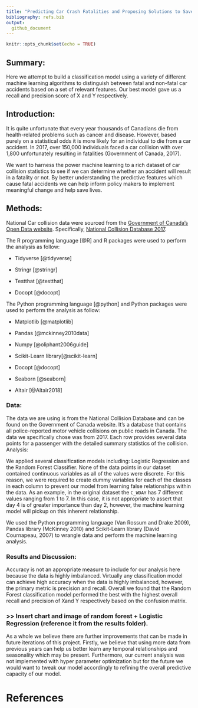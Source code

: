 ```yaml
---
title: "Predicting Car Crash Fatalities and Proposing Solutions to Save Lives"
bibliography: refs.bib
output: 
  github_document
---
```


```r
knitr::opts_chunk$set(echo = TRUE)
```

## Summary:

Here we attempt to build a classification model using a variety of different machine learning algorithms  to distinguish between fatal and non-fatal car accidents based on a set of relevant features. Our best model gave us a recall and precision score of X and Y respectively.


## Introduction:

It is quite unfortunate that every year thousands of Canadians die from health-related problems such as cancer and disease. However, based purely on a statistical odds it is more likely for an individual to die from a car accident. In 2017, over 150,000 individuals faced a car collision with over 1,800 unfortunately resulting in fatalities (Government of Canada, 2017). 

We want to harness the power machine learning to a rich dataset of car collision statistics to see if we can determine whether an accident will result in a fatality or not. By better understanding the predictive features which cause fatal accidents we can help inform policy makers to implement meaningful change and help save lives. 


## Methods:

National Car collision data were sourced from the [Government of Canada's Open Data website](http://open.canada.ca/en/open-data). Specifically, [National Collision Database 2017](https://open.canada.ca/data/en/dataset/1eb9eba7-71d1-4b30-9fb1-30cbdab7e63a).

The R programming language [@R] and R packages were used to perform the analysis as follow: 

- Tidyverse [@tidyverse]

- Stringr [@stringr]

- Testthat [@testthat]

- Docopt [@docopt]

The Python programming language [@python] and Python packages were used to perform the analysis as follow:

- Matplotlib [@matplotlib]

- Pandas [@mckinney2010data]

- Numpy [@oliphant2006guide]

- Scikit-Learn library[@scikit-learn]

- Docopt [@docopt]

- Seaborn [@seaborn]

- Altair [@Altair2018]


### Data:

The data we are using is from the National Collision Database and can be found on the Government of Canada website. It’s a database that contains all police-reported motor vehicle collisions on public roads in Canada. The data we specifically chose was from 2017. Each row provides several data points for a passenger with the detailed summary statistics of the collision.
Analysis:

We applied several classification models including: Logistic Regression and the Random Forest Classifier. None of the data points in our dataset contained continuous variables as all of the values were discrete. For this reason,  we were required to create dummy variables for each of the classes in each column to prevent our model from learning false relationships within the data.  As an example, in the original dataset the `C_WDAY` has 7 different values ranging from 1 to 7. In this case, it is not appropriate to assert that day 4 is of greater importance than day 2, however, the machine learning model will pickup on this inherent relationship.

We used the Python programming language (Van Rossum and Drake 2009), Pandas library (McKinney 2010) and Scikit-Learn library (David Cournapeau, 2007) to wrangle data and perform the machine learning analysis. 


### Results and Discussion:

Accuracy is not an appropriate measure to include for our analysis here because the data is highly imbalanced. Virtually any classification model can achieve high accuracy when the data is highly imbalanced, however, the primary metric is precision and recall. Overall we found that the Random Forest classification model performed the best with the highest overall recall and precision of Xand Y respectively based on the confusion matrix.

### >> Insert chart and image of random forest  + Logistic Regression (reference it from the results folder). 


As a whole we believe there are further improvements that can be made in future iterations of this project. Firstly, we believe that using more data from previous years can help us better learn any temporal relationships and seasonality which may be present. Furthermore,  our current analysis was not implemented with hyper parameter optimization but for the future we would want to tweak our model accordingly to refining the overall predictive capacity of our model. 

# References

